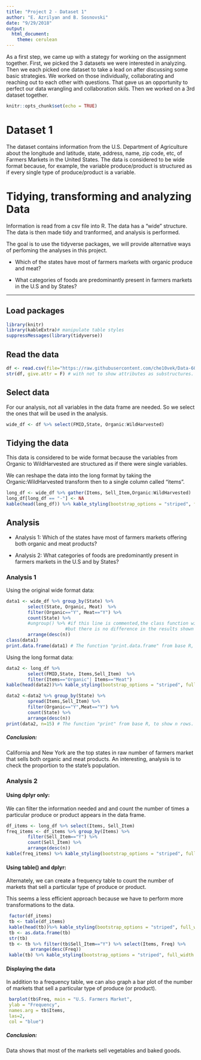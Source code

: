 ```yaml
---
title: "Project 2 - Dataset 1"
author: "E. Azrilyan and B. Sosnovski"
date: "9/29/2018"
output: 
  html_document: 
    theme: cerulean
---
```


As a first step, we came up with a stategy for working on the assignment together. First, we picked the 3 datasets we were interested in analyzing. Then we each picked one dataset to take a lead on after discussing some basic strategies. We worked on those individually, collaborating and reaching out to each other with questions. That gave us an opportunity to perfect our data wrangling and collaboration skils. Then we worked on a 3rd dataset together.

```r
knitr::opts_chunk$set(echo = TRUE)
```

# Dataset 1

The dataset contains information from the U.S. Department of Agriculture about the longitude and latitude, state, address, name, zip code, etc, of Farmers Markets in the United States. The data is considered to be wide format because, for example, the variable produce/product is structured as if every single type of produce/product is a variable.

# Tidying, transforming and analyzing Data

Information is read from a csv file into R. The data has a "wide" structure. The data is then made tidy and tranformed, and analysis is performed.

The goal is to use the tidyverse packages, we will provide alternative ways of perfoming the analyses in this project.

* Which of the states have most of farmers markets with organic produce and meat? 

* What categories of foods are predominantly present in farmers markets in the U.S and by States?

_____________________________________________________________________

## Load packages

```r
library(knitr)
library(kableExtra)# manipulate table styles
suppressMessages(library(tidyverse))
```

## Read the data

```r
df <- read.csv(file="https://raw.githubusercontent.com/che10vek/Data-607-Assignments/master/Export.csv", header=TRUE, sep=",")
str(df, give.attr = F) # with not to show attributes as substructures. If T then str is really long... 
```

## Select data
For our analysis, not all variables in the data frame are needed. So we select the ones that will be used in the analysis.

```r
wide_df <- df %>% select(FMID,State, Organic:WildHarvested)
```


## Tidying the data

This data is considered to be wide format because the variables from Organic to WildHarvested are structured as if there were single variables.

We can reshape the data into the long format by taking the Organic:WildHarvested transform then to a single column called "items".

```r
long_df <- wide_df %>% gather(Items, Sell_Item,Organic:WildHarvested)
long_df[long_df == "-"] <- NA
kable(head(long_df)) %>% kable_styling(bootstrap_options = "striped", full_width = F)
```

## Analysis

* Analysis 1: Which of the states have most of farmers markets offering both organic and meat products? 

* Analysis 2: What categories of foods are predominantly present in farmers markets in the U.S and by States?

### Analysis 1

Using the original wide format data:

```r
data1 <- wide_df %>% group_by(State) %>% 
        select(State, Organic, Meat)  %>% 
        filter(Organic=="Y", Meat=="Y") %>% 
        count(State) %>% 
        #ungroup() %>% #if this line is commented,the class function will show "grouped_df", 
                      #but there is no difference in the results shown in the print displayed.
        arrange(desc(n))
class(data1)
print.data.frame(data1) # The function "print.data.frame" from base R, to show all rows.
```

Using the long format data:

```r
data2 <- long_df %>% 
        select(FMID,State, Items,Sell_Item)  %>% 
        filter(Items=="Organic"| Items=="Meat") 
kable(head(data2))%>% kable_styling(bootstrap_options = "striped", full_width = F)

data2 <-data2 %>% group_by(State) %>% 
        spread(Items,Sell_Item) %>%
        filter(Organic=="Y",Meat=="Y") %>% 
        count(State) %>% 
        arrange(desc(n))
print(data2, n=15) # The function "print" from base R, to show n rows.
```

##### Conclusion:

California and New York are the top states in raw number of farmers market that sells both organic and meat products. An interesting, analysis is to check the proportion to the state's population.



### Analysis 2

#### Using dplyr only:

We can filter the information needed and and count the number of times a particular produce or product appears in the data frame.

```r
df_items <- long_df %>% select(Items, Sell_Item)
freq_items <- df_items %>% group_by(Items) %>% 
        filter(Sell_Item=="Y") %>% 
        count(Sell_Item) %>% 
        arrange(desc(n))
kable(freq_items) %>% kable_styling(bootstrap_options = "striped", full_width = F)

```

#### Using table() and dplyr:
 
Alternately, we can create a frequency table to count the number of markets that sell a particular type of produce or product. 

This seems a less efficient approach because we have to perform more transformations to the data.

```r
 factor(df_items)
 tb <- table(df_items) 
 kable(head(tb))%>% kable_styling(bootstrap_options = "striped", full_width = F)
 tb <- as.data.frame(tb)
 str(tb)
 tb <- tb %>% filter(tb$Sell_Item=="Y") %>% select(Items, Freq) %>% 
         arrange(desc(Freq))
 kable(tb) %>% kable_styling(bootstrap_options = "striped", full_width = F)
```


#### Displaying the data

In addition to a frequency table, we can also graph a bar plot of the number of markets that sell a particular type of produce (or product).

```r
 barplot(tb$Freq, main = "U.S. Farmers Market",
 ylab = "Frequency",
 names.arg = tb$Items,
 las=2,
 col = "blue")
```


##### Conclusion:

Data shows that most of the markets sell vegetables and baked goods. 
